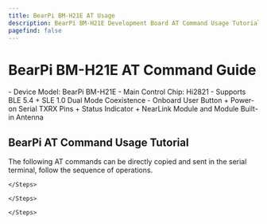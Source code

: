 ```yaml
---
title: BearPi BM-H21E AT Usage
description: BearPi BM-H21E Development Board AT Command Usage Tutorial
pagefind: false
---
```


# BearPi BM-H21E AT Command Guide

<Card title="Device Information" icon="information">
  - Device Model: BearPi BM-H21E
  - Main Control Chip: Hi2821
  - Supports BLE 5.4 + SLE 1.0 Dual Mode Coexistence
  - Onboard User Button + Power-on Serial TXRX Pins + Status Indicator + NearLink Module and Module Built-in Antenna
</Card>

## BearPi AT Command Usage Tutorial

<Aside type="note" title="Tip">The following AT commands can be directly copied and sent in the serial terminal, follow the sequence of operations.</Aside>

<Tabs>
  <TabItem label="BearPi AT (Server)">
    <Steps>

    </Steps>
  </TabItem>

  <TabItem label="BearPi AT (Client 1)">
    <Steps>

    </Steps>
  </TabItem>

  <TabItem label="BearPi AT (Client 2)">
    <Steps>

    </Steps>
  </TabItem>
</Tabs>
